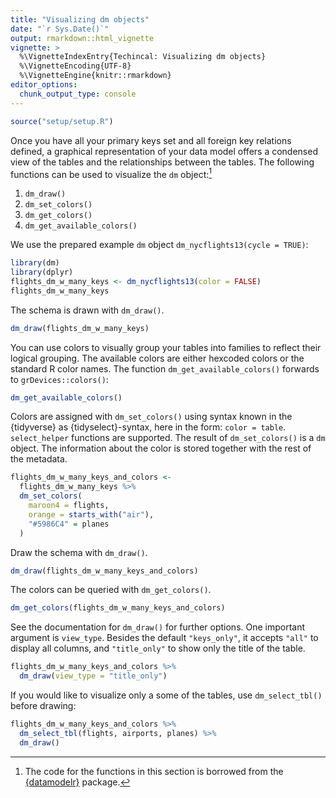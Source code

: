 ```yaml
---
title: "Visualizing dm objects"
date: "`r Sys.Date()`"
output: rmarkdown::html_vignette
vignette: >
  %\VignetteIndexEntry{Techincal: Visualizing dm objects}
  %\VignetteEncoding{UTF-8}
  %\VignetteEngine{knitr::rmarkdown}
editor_options:
  chunk_output_type: console
---
```


``````r
source("setup/setup.R")
``````

Once you have all your primary keys set and all foreign key relations defined, a graphical representation of your data model offers a condensed view of the tables and the relationships between the tables.
The following functions can be used to visualize the `dm` object:^[The code for the functions in this section is borrowed from the [{datamodelr}](https://github.com/bergant/datamodelr) package.]

1. `dm_draw()`
1. `dm_set_colors()`
1. `dm_get_colors()`
1. `dm_get_available_colors()`

We use the prepared example `dm` object `dm_nycflights13(cycle = TRUE)`:
```r
library(dm)
library(dplyr)
flights_dm_w_many_keys <- dm_nycflights13(color = FALSE)
flights_dm_w_many_keys
```

The schema is drawn with `dm_draw()`.
```r
dm_draw(flights_dm_w_many_keys)
```

You can use colors to visually group your tables into families to reflect their logical grouping.
The available colors are either hexcoded colors or the standard R color names.
The function `dm_get_available_colors()` forwards to `grDevices::colors()`:
```r
dm_get_available_colors()
```

Colors are assigned with `dm_set_colors()` using syntax known in the {tidyverse} as {tidyselect}-syntax, here in the form: `color = table`.
`select_helper` functions are supported.
The result of `dm_set_colors()` is a `dm` object.
The information about the color is stored together with the rest of the metadata.
```r
flights_dm_w_many_keys_and_colors <-
  flights_dm_w_many_keys %>%
  dm_set_colors(
    maroon4 = flights,
    orange = starts_with("air"),
    "#5986C4" = planes
  )
```

Draw the schema with `dm_draw()`.
```r
dm_draw(flights_dm_w_many_keys_and_colors)
```

The colors can be queried with `dm_get_colors()`.
```r
dm_get_colors(flights_dm_w_many_keys_and_colors)
```

See the documentation for `dm_draw()` for further options.
One important argument is `view_type`.
Besides the default `"keys_only"`, it accepts `"all"` to display all columns, and `"title_only"` to show only the title of the table.

```r
flights_dm_w_many_keys_and_colors %>%
  dm_draw(view_type = "title_only")
```

If you would like to visualize only a some of the tables, use `dm_select_tbl()` before drawing:

```r
flights_dm_w_many_keys_and_colors %>%
  dm_select_tbl(flights, airports, planes) %>%
  dm_draw()
```
